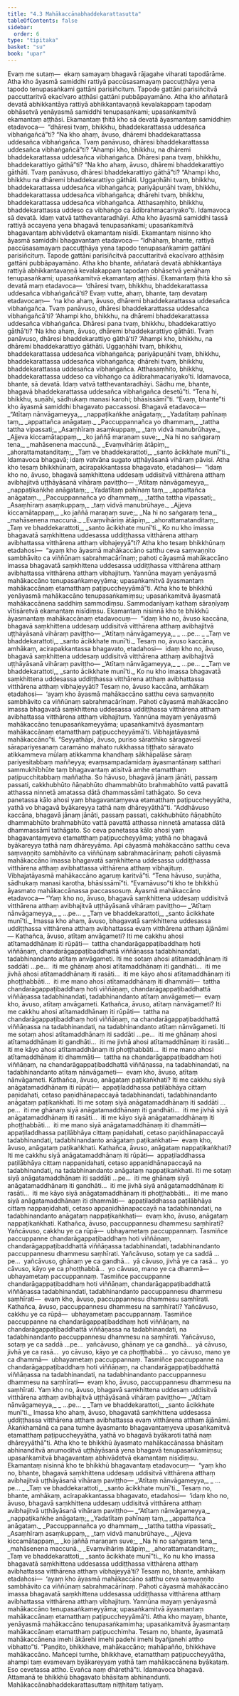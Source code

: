 ```yaml
---
title: "4.3 Mahākaccānabhaddekarattasutta"
tableOfContents: false
sidebar:
  order: 6
type: "tipitaka"
basket: "su"
book: "upar"
---
```



<DynamicBreadcrumb />

<Division number="279" book="upar" bookNo="11" page="231">

<Paragraph number="806" book="upar">
Evaṃ me sutaṃ—  ekaṃ samayaṃ bhagavā rājagahe viharati tapodārāme. Atha kho āyasmā samiddhi rattiyā paccūsasamayaṃ paccuṭṭhāya yena tapodo tenupasaṅkami gattāni parisiñcituṃ. Tapode gattāni parisiñcitvā paccuttaritvā ekacīvaro aṭṭhāsi gattāni pubbāpayamāno. Atha kho aññatarā devatā abhikkantāya rattiyā abhikkantavaṇṇā kevalakappaṃ tapodaṃ obhāsetvā yenāyasmā samiddhi tenupasaṅkami; upasaṅkamitvā ekamantaṃ aṭṭhāsi. Ekamantaṃ ṭhitā kho sā devatā āyasmantaṃ samiddhiṃ etadavoca—  “dhāresi tvaṃ, bhikkhu, bhaddekarattassa uddesañca vibhaṅgañcā”ti? “Na kho ahaṃ, āvuso, dhāremi bhaddekarattassa uddesañca vibhaṅgañca. Tvaṃ panāvuso, dhāresi bhaddekarattassa uddesañca vibhaṅgañcā”ti? “Ahampi kho, bhikkhu, na dhāremi bhaddekarattassa uddesañca vibhaṅgañca. Dhāresi pana tvaṃ, bhikkhu, bhaddekarattiyo gāthā”ti? “Na kho ahaṃ, āvuso, dhāremi bhaddekarattiyo gāthāti. Tvaṃ panāvuso, dhāresi bhaddekarattiyo gāthā”ti? “Ahampi kho, bhikkhu na dhāremi bhaddekarattiyo gāthāti. Uggaṇhāhi tvaṃ, bhikkhu, bhaddekarattassa uddesañca vibhaṅgañca; pariyāpuṇāhi tvaṃ, bhikkhu, bhaddekarattassa uddesañca vibhaṅgañca; dhārehi tvaṃ, bhikkhu, bhaddekarattassa uddesañca vibhaṅgañca. Atthasaṃhito, bhikkhu, bhaddekarattassa uddeso ca vibhaṅgo ca ādibrahmacariyako”ti. Idamavoca sā devatā. Idaṃ vatvā tatthevantaradhāyi.
</Paragraph>

</Division>
<Division number="280" book="upar" bookNo="11" page="232">

<Paragraph number="807" book="upar">
Atha kho āyasmā samiddhi tassā rattiyā accayena yena bhagavā tenupasaṅkami; upasaṅkamitvā bhagavantaṃ abhivādetvā ekamantaṃ nisīdi. Ekamantaṃ nisinno kho āyasmā samiddhi bhagavantaṃ etadavoca—
</Paragraph>

<Paragraph number="808" book="upar">
“Idhāhaṃ, bhante, rattiyā paccūsasamayaṃ paccuṭṭhāya yena tapodo tenupasaṅkamiṃ gattāni parisiñcituṃ. Tapode gattāni parisiñcitvā paccuttaritvā ekacīvaro aṭṭhāsiṃ gattāni pubbāpayamāno. Atha kho bhante, aññatarā devatā abhikkantāya rattiyā abhikkantavaṇṇā kevalakappaṃ tapodaṃ obhāsetvā yenāhaṃ tenupasaṅkami; upasaṅkamitvā ekamantaṃ aṭṭhāsi. Ekamantaṃ ṭhitā kho sā devatā maṃ etadavoca—  ‘dhāresi tvaṃ, bhikkhu, bhaddekarattassa uddesañca vibhaṅgañcā’ti?
</Paragraph>

<Paragraph number="809" book="upar">
Evaṃ vutte, ahaṃ, bhante, taṃ devataṃ etadavocaṃ—  ‘na kho ahaṃ, āvuso, dhāremi bhaddekarattassa uddesañca vibhaṅgañca. Tvaṃ panāvuso, dhāresi bhaddekarattassa uddesañca vibhaṅgañcā’ti? ‘Ahampi kho, bhikkhu, na dhāremi bhaddekarattassa uddesañca vibhaṅgañca. Dhāresi pana tvaṃ, bhikkhu, bhaddekarattiyo gāthā’ti? ‘Na kho ahaṃ, āvuso, dhāremi bhaddekarattiyo gāthāti. Tvaṃ panāvuso, dhāresi bhaddekarattiyo gāthā’ti? ‘Ahampi kho, bhikkhu, na dhāremi bhaddekarattiyo gāthāti. Uggaṇhāhi tvaṃ, bhikkhu, bhaddekarattassa uddesañca vibhaṅgañca; pariyāpuṇāhi tvaṃ, bhikkhu, bhaddekarattassa uddesañca vibhaṅgañca; dhārehi tvaṃ, bhikkhu, bhaddekarattassa uddesañca vibhaṅgañca. Atthasaṃhito, bhikkhu, bhaddekarattassa uddeso ca vibhaṅgo ca ādibrahmacariyako’ti. Idamavoca, bhante, sā devatā. Idaṃ vatvā tatthevantaradhāyi. Sādhu me, bhante, bhagavā bhaddekarattassa uddesañca vibhaṅgañca desetū”ti. “Tena hi, bhikkhu, suṇāhi, sādhukaṃ manasi karohi; bhāsissāmī”ti. “Evaṃ, bhante”ti kho āyasmā samiddhi bhagavato paccassosi. Bhagavā etadavoca—
</Paragraph>

<Paragraph number="810" type="verses" book="upar">
_“Atītaṃ nānvāgameyya,_  
_nappaṭikaṅkhe anāgataṃ;_  
_Yadatītaṃ pahīnaṃ taṃ,_  
_appattañca anāgataṃ._  

</Paragraph>

<Paragraph number="811" type="verses" book="upar">
_Paccuppannañca yo dhammaṃ,_  
_tattha tattha vipassati;_  
_Asaṃhīraṃ asaṃkuppaṃ,_  
_taṃ vidvā manubrūhaye._  

</Paragraph>

<Paragraph number="812" type="verses" book="upar">
_Ajjeva kiccamātappaṃ,_  
_ko jaññā maraṇaṃ suve;_  
_Na hi no saṅgaraṃ tena,_  
_mahāsenena maccunā._  

</Paragraph>

<Paragraph number="813" type="verses" book="upar">
_Evaṃvihāriṃ ātāpiṃ,_  
_ahorattamatanditaṃ;_  
_Taṃ ve bhaddekarattoti,_  
_santo ācikkhate munī”ti._  

</Paragraph>

<Paragraph number="814" book="upar">
Idamavoca bhagavā; idaṃ vatvāna sugato uṭṭhāyāsanā vihāraṃ pāvisi. Atha kho tesaṃ bhikkhūnaṃ, acirapakkantassa bhagavato, etadahosi—  “idaṃ kho no, āvuso, bhagavā saṃkhittena uddesaṃ uddisitvā vitthārena atthaṃ avibhajitvā uṭṭhāyāsanā vihāraṃ paviṭṭho—
</Paragraph>

<Paragraph number="815" type="verses" book="upar">
_‘Atītaṃ nānvāgameyya,_  
_nappaṭikaṅkhe anāgataṃ;_  
_Yadatītaṃ pahīnaṃ taṃ,_  
_appattañca anāgataṃ._  

</Paragraph>

<Paragraph number="816" type="verses" book="upar">
_Paccuppannañca yo dhammaṃ,_  
_tattha tattha vipassati;_  
_Asaṃhīraṃ asaṃkuppaṃ,_  
_taṃ vidvā manubrūhaye._  

</Paragraph>

<Paragraph number="817" type="verses" book="upar">
_Ajjeva kiccamātappaṃ,_  
_ko jaññā maraṇaṃ suve;_  
_Na hi no saṅgaraṃ tena,_  
_mahāsenena maccunā._  

</Paragraph>

<Paragraph number="818" type="verses" book="upar">
_Evaṃvihāriṃ ātāpiṃ,_  
_ahorattamatanditaṃ;_  
_Taṃ ve bhaddekarattoti,_  
_santo ācikkhate munī’ti._  

</Paragraph>

<Paragraph number="819" book="upar">
Ko nu kho imassa bhagavatā saṃkhittena uddesassa uddiṭṭhassa vitthārena atthaṃ avibhattassa vitthārena atthaṃ vibhajeyyā”ti?
</Paragraph>

<Paragraph number="820" book="upar">
Atha kho tesaṃ bhikkhūnaṃ etadahosi—  “ayaṃ kho āyasmā mahākaccāno satthu ceva saṃvaṇṇito sambhāvito ca viññūnaṃ sabrahmacārīnaṃ; pahoti cāyasmā mahākaccāno imassa bhagavatā saṃkhittena uddesassa uddiṭṭhassa vitthārena atthaṃ avibhattassa vitthārena atthaṃ vibhajituṃ. Yannūna mayaṃ yenāyasmā mahākaccāno tenupasaṅkameyyāma; upasaṅkamitvā āyasmantaṃ mahākaccānaṃ etamatthaṃ paṭipuccheyyāmā”ti.
</Paragraph>

</Division>
<Division number="281" book="upar" bookNo="11" page="234">

<Paragraph number="821" book="upar">
Atha kho te bhikkhū yenāyasmā mahākaccāno tenupasaṅkamiṃsu; upasaṅkamitvā āyasmatā mahākaccānena saddhiṃ sammodiṃsu. Sammodanīyaṃ kathaṃ sāraṇīyaṃ vītisāretvā ekamantaṃ nisīdiṃsu. Ekamantaṃ nisinnā kho te bhikkhū āyasmantaṃ mahākaccānaṃ etadavocuṃ—  “idaṃ kho no, āvuso kaccāna, bhagavā saṃkhittena uddesaṃ uddisitvā vitthārena atthaṃ avibhajitvā uṭṭhāyāsanā vihāraṃ paviṭṭho—
</Paragraph>

<Paragraph number="822" type="verses" book="upar">
_‘Atītaṃ nānvāgameyya,_  
_ …pe… _  
_Taṃ ve bhaddekarattoti,_  
_santo ācikkhate munī’ti._  

</Paragraph>

<Paragraph number="823" book="upar">
Tesaṃ no, āvuso kaccāna, amhākaṃ, acirapakkantassa bhagavato, etadahosi—  idaṃ kho no, āvuso, bhagavā saṃkhittena uddesaṃ uddisitvā vitthārena atthaṃ avibhajitvā uṭṭhāyāsanā vihāraṃ paviṭṭho—
</Paragraph>

<Paragraph number="824" type="verses" book="upar">
_‘Atītaṃ nānvāgameyya,_  
_ …pe… _  
_Taṃ ve bhaddekarattoti,_  
_santo ācikkhate munī’ti._  

</Paragraph>

<Paragraph number="825" book="upar">
Ko nu kho imassa bhagavatā saṃkhittena uddesassa uddiṭṭhassa vitthārena atthaṃ avibhattassa vitthārena atthaṃ vibhajeyyāti? Tesaṃ no, āvuso kaccāna, amhākaṃ etadahosi—  ‘ayaṃ kho āyasmā mahākaccāno satthu ceva saṃvaṇṇito sambhāvito ca viññūnaṃ sabrahmacārīnaṃ. Pahoti cāyasmā mahākaccāno imassa bhagavatā saṃkhittena uddesassa uddiṭṭhassa vitthārena atthaṃ avibhattassa vitthārena atthaṃ vibhajituṃ. Yannūna mayaṃ yenāyasmā mahākaccāno tenupasaṅkameyyāma; upasaṅkamitvā āyasmantaṃ mahākaccānaṃ etamatthaṃ paṭipuccheyyāmā’ti. Vibhajatāyasmā mahākaccāno”ti.
</Paragraph>

<Paragraph number="826" book="upar">
“Seyyathāpi, āvuso, puriso sāratthiko sāragavesī sārapariyesanaṃ caramāno mahato rukkhassa tiṭṭhato sāravato atikkammeva mūlaṃ atikkamma khandhaṃ sākhāpalāse sāraṃ pariyesitabbaṃ maññeyya; evaṃsampadamidaṃ āyasmantānaṃ satthari sammukhībhūte taṃ bhagavantaṃ atisitvā amhe etamatthaṃ paṭipucchitabbaṃ maññatha. So hāvuso, bhagavā jānaṃ jānāti, passaṃ passati, cakkhubhūto ñāṇabhūto dhammabhūto brahmabhūto vattā pavattā atthassa ninnetā amatassa dātā dhammassāmī tathāgato. So ceva panetassa kālo ahosi yaṃ bhagavantaṃyeva etamatthaṃ paṭipuccheyyātha, yathā vo bhagavā byākareyya tathā naṃ dhāreyyāthā”ti.
</Paragraph>

<Paragraph number="827" book="upar">
“Addhāvuso kaccāna, bhagavā jānaṃ jānāti, passaṃ passati, cakkhubhūto ñāṇabhūto dhammabhūto brahmabhūto vattā pavattā atthassa ninnetā amatassa dātā dhammassāmī tathāgato. So ceva panetassa kālo ahosi yaṃ bhagavantaṃyeva etamatthaṃ paṭipuccheyyāma; yathā no bhagavā byākareyya tathā naṃ dhāreyyāma. Api cāyasmā mahākaccāno satthu ceva saṃvaṇṇito sambhāvito ca viññūnaṃ sabrahmacārīnaṃ; pahoti cāyasmā mahākaccāno imassa bhagavatā saṃkhittena uddesassa uddiṭṭhassa vitthārena atthaṃ avibhattassa vitthārena atthaṃ vibhajituṃ. Vibhajatāyasmā mahākaccāno agaruṃ karitvā”ti.
</Paragraph>

<Paragraph number="828" book="upar">
“Tena hāvuso, suṇātha, sādhukaṃ manasi karotha, bhāsissāmī”ti. “Evamāvuso”ti kho te bhikkhū āyasmato mahākaccānassa paccassosuṃ. Āyasmā mahākaccāno etadavoca—
</Paragraph>

<Paragraph number="829" book="upar">
“Yaṃ kho no, āvuso, bhagavā saṃkhittena uddesaṃ uddisitvā vitthārena atthaṃ avibhajitvā uṭṭhāyāsanā vihāraṃ paviṭṭho—
</Paragraph>

<Paragraph number="830" type="verses" book="upar">
_‘Atītaṃ nānvāgameyya,_  
_ …pe… _  
_Taṃ ve bhaddekarattoti,_  
_santo ācikkhate munī’ti._  

</Paragraph>

<Paragraph number="831" book="upar">
Imassa kho ahaṃ, āvuso, bhagavatā saṃkhittena uddesassa uddiṭṭhassa vitthārena atthaṃ avibhattassa evaṃ vitthārena atthaṃ ājānāmi—
</Paragraph>

</Division>
<Division number="282" book="upar" bookNo="11" page="236">

<Paragraph number="832" book="upar">
Kathañca, āvuso, atītaṃ anvāgameti? Iti me cakkhu ahosi atītamaddhānaṃ iti rūpāti—  tattha chandarāgappaṭibaddhaṃ hoti viññāṇaṃ, chandarāgappaṭibaddhattā viññāṇassa tadabhinandati, tadabhinandanto atītaṃ anvāgameti. Iti me sotaṃ ahosi atītamaddhānaṃ iti saddāti …pe…  iti me ghānaṃ ahosi atītamaddhānaṃ iti gandhāti…  iti me jivhā ahosi atītamaddhānaṃ iti rasāti…  iti me kāyo ahosi atītamaddhānaṃ iti phoṭṭhabbāti…  iti me mano ahosi atītamaddhānaṃ iti dhammāti—  tattha chandarāgappaṭibaddhaṃ hoti viññāṇaṃ, chandarāgappaṭibaddhattā viññāṇassa tadabhinandati, tadabhinandanto atītaṃ anvāgameti—  evaṃ kho, āvuso, atītaṃ anvāgameti.
</Paragraph>

<Paragraph number="833" book="upar">
Kathañca, āvuso, atītaṃ nānvāgameti? Iti me cakkhu ahosi atītamaddhānaṃ iti rūpāti—  tattha na chandarāgappaṭibaddhaṃ hoti viññāṇaṃ, na chandarāgappaṭibaddhattā viññāṇassa na tadabhinandati, na tadabhinandanto atītaṃ nānvāgameti. Iti me sotaṃ ahosi atītamaddhānaṃ iti saddāti …pe…  iti me ghānaṃ ahosi atītamaddhānaṃ iti gandhāti…  iti me jivhā ahosi atītamaddhānaṃ iti rasāti…  iti me kāyo ahosi atītamaddhānaṃ iti phoṭṭhabbāti…  iti me mano ahosi atītamaddhānaṃ iti dhammāti—  tattha na chandarāgappaṭibaddhaṃ hoti viññāṇaṃ, na chandarāgappaṭibaddhattā viññāṇassa, na tadabhinandati, na tadabhinandanto atītaṃ nānvāgameti—  evaṃ kho, āvuso, atītaṃ nānvāgameti.
</Paragraph>

</Division>
<Division number="283" book="upar" bookNo="11" page="237">

<Paragraph number="834" book="upar">
Kathañca, āvuso, anāgataṃ paṭikaṅkhati? Iti me cakkhu siyā anāgatamaddhānaṃ iti rūpāti—  appaṭiladdhassa paṭilābhāya cittaṃ paṇidahati, cetaso paṇidhānapaccayā tadabhinandati, tadabhinandanto anāgataṃ paṭikaṅkhati. Iti me sotaṃ siyā anāgatamaddhānaṃ iti saddāti …pe…  iti me ghānaṃ siyā anāgatamaddhānaṃ iti gandhāti…  iti me jivhā siyā anāgatamaddhānaṃ iti rasāti…  iti me kāyo siyā anāgatamaddhānaṃ iti phoṭṭhabbāti…  iti me mano siyā anāgatamaddhānaṃ iti dhammāti—  appaṭiladdhassa paṭilābhāya cittaṃ paṇidahati, cetaso paṇidhānapaccayā tadabhinandati, tadabhinandanto anāgataṃ paṭikaṅkhati—  evaṃ kho, āvuso, anāgataṃ paṭikaṅkhati.
</Paragraph>

<Paragraph number="835" book="upar">
Kathañca, āvuso, anāgataṃ nappaṭikaṅkhati? Iti me cakkhu siyā anāgatamaddhānaṃ iti rūpāti—  appaṭiladdhassa paṭilābhāya cittaṃ nappaṇidahati, cetaso appaṇidhānapaccayā na tadabhinandati, na tadabhinandanto anāgataṃ nappaṭikaṅkhati. Iti me sotaṃ siyā anāgatamaddhānaṃ iti saddāti …pe…  iti me ghānaṃ siyā anāgatamaddhānaṃ iti gandhāti…  iti me jivhā siyā anāgatamaddhānaṃ iti rasāti…  iti me kāyo siyā anāgatamaddhānaṃ iti phoṭṭhabbāti…  iti me mano siyā anāgatamaddhānaṃ iti dhammāti—  appaṭiladdhassa paṭilābhāya cittaṃ nappaṇidahati, cetaso appaṇidhānapaccayā na tadabhinandati, na tadabhinandanto anāgataṃ nappaṭikaṅkhati—  evaṃ kho, āvuso, anāgataṃ nappaṭikaṅkhati.
</Paragraph>

</Division>
<Division number="284" book="upar" bookNo="11" page="237">

<Paragraph number="836" book="upar">
Kathañca, āvuso, paccuppannesu dhammesu saṃhīrati? Yañcāvuso, cakkhu ye ca rūpā—  ubhayametaṃ paccuppannaṃ. Tasmiñce paccuppanne chandarāgappaṭibaddhaṃ hoti viññāṇaṃ, chandarāgappaṭibaddhattā viññāṇassa tadabhinandati, tadabhinandanto paccuppannesu dhammesu saṃhīrati. Yañcāvuso, sotaṃ ye ca saddā …pe…  yañcāvuso, ghānaṃ ye ca gandhā…  yā cāvuso, jivhā ye ca rasā…  yo cāvuso, kāyo ye ca phoṭṭhabbā…  yo cāvuso, mano ye ca dhammā—  ubhayametaṃ paccuppannaṃ. Tasmiñce paccuppanne chandarāgappaṭibaddhaṃ hoti viññāṇaṃ, chandarāgappaṭibaddhattā viññāṇassa tadabhinandati, tadabhinandanto paccuppannesu dhammesu saṃhīrati—  evaṃ kho, āvuso, paccuppannesu dhammesu saṃhīrati.
</Paragraph>

<Paragraph number="837" book="upar">
Kathañca, āvuso, paccuppannesu dhammesu na saṃhīrati? Yañcāvuso, cakkhu ye ca rūpā—  ubhayametaṃ paccuppannaṃ. Tasmiñce paccuppanne na chandarāgappaṭibaddhaṃ hoti viññāṇaṃ, na chandarāgappaṭibaddhattā viññāṇassa na tadabhinandati, na tadabhinandanto paccuppannesu dhammesu na saṃhīrati. Yañcāvuso, sotaṃ ye ca saddā …pe…  yañcāvuso, ghānaṃ ye ca gandhā…  yā cāvuso, jivhā ye ca rasā…  yo cāvuso, kāyo ye ca phoṭṭhabbā…  yo cāvuso, mano ye ca dhammā—  ubhayametaṃ paccuppannaṃ. Tasmiñce paccuppanne na chandarāgappaṭibaddhaṃ hoti viññāṇaṃ, na chandarāgappaṭibaddhattā viññāṇassa na tadabhinandati, na tadabhinandanto paccuppannesu dhammesu na saṃhīrati—  evaṃ kho, āvuso, paccuppannesu dhammesu na saṃhīrati.
</Paragraph>

</Division>
<Division number="285" book="upar" bookNo="11" page="238">

<Paragraph number="838" book="upar">
Yaṃ kho no, āvuso, bhagavā saṃkhittena uddesaṃ uddisitvā vitthārena atthaṃ avibhajitvā uṭṭhāyāsanā vihāraṃ paviṭṭho—
</Paragraph>

<Paragraph number="839" type="verses" book="upar">
_‘Atītaṃ nānvāgameyya,_  
_ …pe… _  
_Taṃ ve bhaddekarattoti,_  
_santo ācikkhate munī’ti._  

</Paragraph>

<Paragraph number="840" book="upar">
Imassa kho ahaṃ, āvuso, bhagavatā saṃkhittena uddesassa uddiṭṭhassa vitthārena atthaṃ avibhattassa evaṃ vitthārena atthaṃ ājānāmi. Ākaṅkhamānā ca pana tumhe āyasmanto bhagavantaṃyeva upasaṅkamitvā etamatthaṃ paṭipuccheyyātha, yathā vo bhagavā byākaroti tathā naṃ dhāreyyāthā”ti.
</Paragraph>

<Paragraph number="841" book="upar">
Atha kho te bhikkhū āyasmato mahākaccānassa bhāsitaṃ abhinanditvā anumoditvā uṭṭhāyāsanā yena bhagavā tenupasaṅkamiṃsu; upasaṅkamitvā bhagavantaṃ abhivādetvā ekamantaṃ nisīdiṃsu. Ekamantaṃ nisinnā kho te bhikkhū bhagavantaṃ etadavocuṃ—  “yaṃ kho no, bhante, bhagavā saṃkhittena uddesaṃ uddisitvā vitthārena atthaṃ avibhajitvā uṭṭhāyāsanā vihāraṃ paviṭṭho—
</Paragraph>

<Paragraph number="842" type="verses" book="upar">
_‘Atītaṃ nānvāgameyya,_  
_ …pe… _  
_Taṃ ve bhaddekarattoti,_  
_santo ācikkhate munī’ti._  

</Paragraph>

<Paragraph number="843" book="upar">
Tesaṃ no, bhante, amhākaṃ, acirapakkantassa bhagavato, etadahosi—  ‘idaṃ kho no, āvuso, bhagavā saṃkhittena uddesaṃ uddisitvā vitthārena atthaṃ avibhajitvā uṭṭhāyāsanā vihāraṃ paviṭṭho—
</Paragraph>

<Paragraph number="844" type="verses" book="upar">
_“Atītaṃ nānvāgameyya,_  
_nappaṭikaṅkhe anāgataṃ;_  
_Yadatītaṃ pahīnaṃ taṃ,_  
_appattañca anāgataṃ._  

</Paragraph>

<Paragraph number="845" type="verses" book="upar">
_Paccuppannañca yo dhammaṃ,_  
_tattha tattha vipassati;_  
_Asaṃhīraṃ asaṃkuppaṃ,_  
_taṃ vidvā manubrūhaye._  

</Paragraph>

<Paragraph number="846" type="verses" book="upar">
_Ajjeva kiccamātappaṃ,_  
_ko jaññā maraṇaṃ suve;_  
_Na hi no saṅgaraṃ tena,_  
_mahāsenena maccunā._  

</Paragraph>

<Paragraph number="847" type="verses" book="upar">
_Evaṃvihāriṃ ātāpiṃ,_  
_ahorattamatanditaṃ;_  
_Taṃ ve bhaddekarattoti,_  
_santo ācikkhate munī”ti._  

</Paragraph>

<Paragraph number="848" book="upar">
Ko nu kho imassa bhagavatā saṃkhittena uddesassa uddiṭṭhassa vitthārena atthaṃ avibhattassa vitthārena atthaṃ vibhajeyyā’ti? Tesaṃ no, bhante, amhākaṃ etadahosi—  ‘ayaṃ kho āyasmā mahākaccāno satthu ceva saṃvaṇṇito sambhāvito ca viññūnaṃ sabrahmacārīnaṃ. Pahoti cāyasmā mahākaccāno imassa bhagavatā saṃkhittena uddesassa uddiṭṭhassa vitthārena atthaṃ avibhattassa vitthārena atthaṃ vibhajituṃ. Yannūna mayaṃ yenāyasmā mahākaccāno tenupasaṅkameyyāma; upasaṅkamitvā āyasmantaṃ mahākaccānaṃ etamatthaṃ paṭipuccheyyāmā’ti. Atha kho mayaṃ, bhante, yenāyasmā mahākaccāno tenupasaṅkamimha; upasaṅkamitvā āyasmantaṃ mahākaccānaṃ etamatthaṃ paṭipucchimha. Tesaṃ no, bhante, āyasmatā mahākaccānena imehi ākārehi imehi padehi imehi byañjanehi attho vibhatto”ti.
</Paragraph>

<Paragraph number="849" book="upar">
“Paṇḍito, bhikkhave, mahākaccāno; mahāpañño, bhikkhave mahākaccāno. Mañcepi tumhe, bhikkhave, etamatthaṃ paṭipuccheyyātha, ahampi taṃ evamevaṃ byākareyyaṃ yathā taṃ mahākaccānena byākataṃ. Eso cevetassa attho. Evañca naṃ dhārethā”ti.
</Paragraph>

<Paragraph number="850" book="upar">
Idamavoca bhagavā. Attamanā te bhikkhū bhagavato bhāsitaṃ abhinandunti.

</Paragraph>
</Division>

<Paragraph number="851" type="center" book="upar">
Mahākaccānabhaddekarattasuttaṃ niṭṭhitaṃ tatiyaṃ.
</Paragraph>